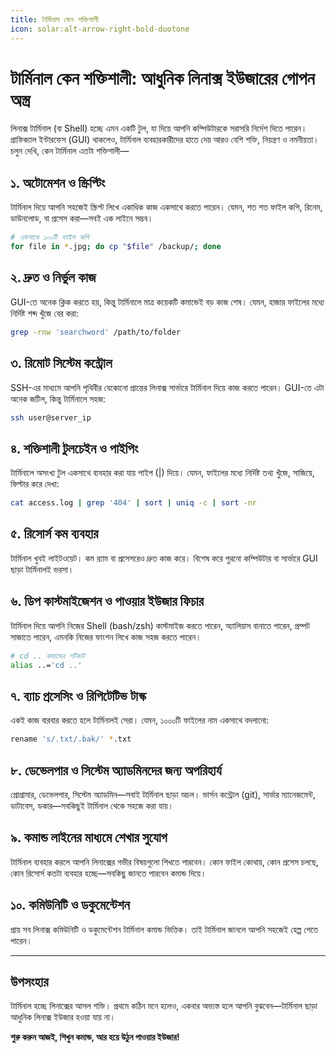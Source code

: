 ```yaml
---
title: টার্মিনাল কেন শক্তিশালী
icon: solar:alt-arrow-right-bold-duotone
---
```


# টার্মিনাল কেন শক্তিশালী: আধুনিক লিনাক্স ইউজারের গোপন অস্ত্র

লিনাক্স টার্মিনাল (বা Shell) হচ্ছে এমন একটি টুল, যা দিয়ে আপনি কম্পিউটারকে সরাসরি নির্দেশ দিতে পারেন। গ্রাফিক্যাল ইন্টারফেস (GUI) থাকলেও, টার্মিনাল ব্যবহারকারীদের হাতে দেয় আরও বেশি শক্তি, নিয়ন্ত্রণ ও নমনীয়তা। চলুন দেখি, কেন টার্মিনাল এতটা শক্তিশালী—

## ১. অটোমেশন ও স্ক্রিপ্টিং

টার্মিনাল দিয়ে আপনি সহজেই স্ক্রিপ্ট লিখে একাধিক কাজ একসাথে করতে পারেন। যেমন, শত শত ফাইল কপি, রিনেম, ডাউনলোড, বা প্রসেস করা—সবই এক লাইনে সম্ভব।

```bash
# একসাথে ১০০টি ফাইল কপি
for file in *.jpg; do cp "$file" /backup/; done
```

## ২. দ্রুত ও নির্ভুল কাজ

GUI-তে অনেক ক্লিক করতে হয়, কিন্তু টার্মিনালে মাত্র কয়েকটি কমান্ডেই বড় কাজ শেষ। যেমন, হাজার ফাইলের মধ্যে নির্দিষ্ট শব্দ খুঁজে বের করা:

```bash
grep -rnw 'searchword' /path/to/folder
```

## ৩. রিমোট সিস্টেম কন্ট্রোল

SSH-এর মাধ্যমে আপনি পৃথিবীর যেকোনো প্রান্তের লিনাক্স সার্ভারে টার্মিনাল দিয়ে কাজ করতে পারেন। GUI-তে এটা অনেক জটিল, কিন্তু টার্মিনালে সহজ:

```bash
ssh user@server_ip
```

## ৪. শক্তিশালী টুলচেইন ও পাইপিং

টার্মিনালে অসংখ্য টুল একসাথে ব্যবহার করা যায় পাইপ (|) দিয়ে। যেমন, ফাইলের মধ্যে নির্দিষ্ট তথ্য খুঁজে, সাজিয়ে, ফিল্টার করে দেখা:

```bash
cat access.log | grep '404' | sort | uniq -c | sort -nr
```

## ৫. রিসোর্স কম ব্যবহার

টার্মিনাল খুবই লাইটওয়েট। কম র‍্যাম বা প্রসেসরেও দ্রুত কাজ করে। বিশেষ করে পুরনো কম্পিউটার বা সার্ভারে GUI ছাড়া টার্মিনালই ভরসা।

## ৬. ডিপ কাস্টমাইজেশন ও পাওয়ার ইউজার ফিচার

টার্মিনাল দিয়ে আপনি নিজের Shell (bash/zsh) কাস্টমাইজ করতে পারেন, অ্যালিয়াস বানাতে পারেন, প্রম্পট সাজাতে পারেন, এমনকি নিজের ফাংশন লিখে কাজ সহজ করতে পারেন।

```bash
# cd .. কমান্ডের শর্টকাট
alias ..='cd ..'
```

## ৭. ব্যাচ প্রসেসিং ও রিপিটেটিভ টাস্ক

একই কাজ বারবার করতে হলে টার্মিনালই সেরা। যেমন, ১০০০টি ফাইলের নাম একসাথে বদলানো:

```bash
rename 's/.txt/.bak/' *.txt
```

## ৮. ডেভেলপার ও সিস্টেম অ্যাডমিনদের জন্য অপরিহার্য

প্রোগ্রামার, ডেভেলপার, সিস্টেম অ্যাডমিন—সবাই টার্মিনাল ছাড়া অচল। ভার্সন কন্ট্রোল (git), সার্ভার ম্যানেজমেন্ট, ডাটাবেস, ডকার—সবকিছুই টার্মিনাল থেকে সহজে করা যায়।

## ৯. কমান্ড লাইনের মাধ্যমে শেখার সুযোগ

টার্মিনাল ব্যবহার করলে আপনি লিনাক্সের গভীর বিষয়গুলো শিখতে পারবেন। কোন ফাইল কোথায়, কোন প্রসেস চলছে, কোন রিসোর্স কতটা ব্যবহার হচ্ছে—সবকিছু জানতে পারবেন কমান্ড দিয়ে।

## ১০. কমিউনিটি ও ডকুমেন্টেশন

প্রায় সব লিনাক্স কমিউনিটি ও ডকুমেন্টেশন টার্মিনাল কমান্ড ভিত্তিক। তাই টার্মিনাল জানলে আপনি সহজেই হেল্প পেতে পারেন।

---

## উপসংহার

টার্মিনাল হচ্ছে লিনাক্সের আসল শক্তি। প্রথমে কঠিন মনে হলেও, একবার অভ্যস্ত হলে আপনি বুঝবেন—টার্মিনাল ছাড়া আধুনিক লিনাক্স ইউজার হওয়া যায় না।

**শুরু করুন আজই, শিখুন কমান্ড, আর হয়ে উঠুন পাওয়ার ইউজার!**
